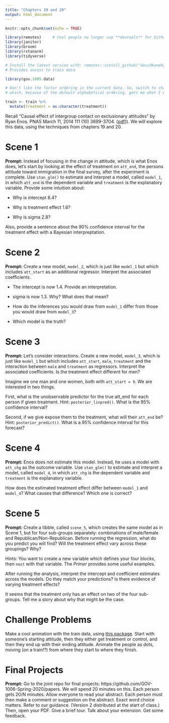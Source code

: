 ```yaml
---
title: "Chapters 19 and 20"
output: html_document
---
```


```r
knitr::opts_chunk$set(echo = TRUE)

library(remotes)     # Cool people no longer use **devtools** for Github installs.
library(janitor)
library(broom)
library(rstanarm)
library(tidyverse)

# Install the latest version with: remotes::install_github("davidkane9/gov.1005.data")
# Provides access to train data

library(gov.1005.data)

# Don't like the factor ordering in the current data. So, switch to character,
# which, because of the default alphabetical ordering, gets me what I want.

train <- train %>% 
  mutate(treatment = as.character(treatment))
```


Recall "Causal effect of intergroup contact on exclusionary attitudes" by Ryan Enos. PNAS March 11, 2014 111 (10) 3699-3704. ([pdf](https://www.pnas.org/content/pnas/111/10/3699.full.pdf%20))). We will explore this data, using the techniques from chapters 19 and 20.


# Scene 1

**Prompt:** Instead of focusing in the change in attitude, which is what Enos does, let's start by looking at the effect of treatment on `att_end`, the persons attitude toward immigration in the final survey, after the experiment is complete. Use  `stan_glm()` to estimate and interpret a model, called `model_1`, in which `att_end` is the dependent variable and `treatment` is the explanatory variable. Provide some intuition about:

* Why is intercept 8.4?

* Why is treatment effect 1.6?

* Why is sigma 2.8?

Also, provide a sentence about the 90% confidence interval for the treatment effect with a Bayesian interpreptation.


# Scene 2

**Prompt:** Create a new model, `model_2`, which is just like `model_1` but which includes `att_start` as an additional regressor. Interpret the associated coefficients. 


* The intercept is now 1.4. Provide an interpretation. 

* sigma is now 1.3. Why? What does that mean?

* How do the inferences you would draw from `model_1` differ from those you would draw from `model_3`? 

* Which model is the truth?

# Scene 3

**Prompt:** Let's consider interactions. Create a new model, `model_3`, which is just like `model_1` but which includes `att_start`, `male`, `treatment` and the interaction between `male` and `treatment` as regressors. Interpret the associated coefficients. Is the treatment effect different for men?

Imagine we one man and one women, both with `att_start = 9`. We are interested in two things.

First, what is the unobservable predictor for the true att_end for each person if given treatment. Hint: `posterior_linpred()`. What is the 95% confidence interval?

Second, if we give expose them to the treatment, what will their `att_end` be? Hint: `posterior_predict()`. What is a 95% confidence interval for this forecast?


# Scene 4

**Prompt:** Enos does not estimate this model. Instead, he uses a model with `att_chg` as the outcome variable. Use  `stan_glm()` to estimate and interpret a model, called `model_4`, in which `att_chg` is the dependent variable and `treatment` is the explanatory variable.

How does the estimated treatment effect differ between `model_1` and `model_4`? What causes that difference? Which one is correct?




# Scene 5


**Prompt:** Create a tibble, called `scene_5`, which creates the same model as in Scene 1, but for four sub-groups separately: combinations of male/female and Republican/Non-Republican. Before running the regression, what do you predict you will find? Will the treatment effect vary across these groupings? Why?

Hints: You want to create a new variable which defines your four blocks, then `nest` with that variable. The *Primer* provides some useful examples.

After running the analysis, interpret the intercept and coefficient estimates across the models. Do they match your predictions? Is there evidence of varying treatment effects?

It seems that the treatment only has an effect on two of the four sub-groups. Tell me a story about why that might be the case.



# Challenge Problems

Make a cool animation with the train data, using [this package](https://github.com/daranzolin/d3rain). Start with someone's starting attitude, then they either get treatment or control, and then they end up with their ending attitude. Animate the people as dots, moving (on a train!?) from where they start to where they finish.



# Final Projects

**Prompt:** Go to the joint repo for final projects: https://github.com/GOV-1006-Spring-2020/papers. We will spend 20 minutes on this. Each person gets 20/N minutes. Allow everyone to read your abstract. Each person must then make a comment or suggestion on the abstract. Exact word choice matters. Refer to our guidance. (Version 2 distributed at the start of class.) Then, open your PDF. Give a brief tour. Talk about your extension. Get some feedback.

